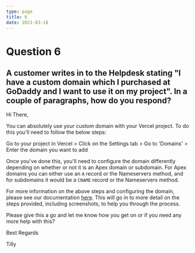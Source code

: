 ```yaml
---
type: page
title: 6
date: 2021-03-18
---
```


# Question 6

## A customer writes in to the Helpdesk stating "I have a custom domain which I purchased at GoDaddy and I want to use it on my project". In a couple of paragraphs, how do you respond?

Hi There,

You can absolutely use your custom domain with your Vercel project. To do this you'll need to follow the below steps:

Go to your project in Vercel > Click on the Settings tab > Go to 'Domains' > Enter the domain you want to add

Once you've done this, you'll need to configure the domain differently depending on whether or not it is an Apex domain or subdomain. For Apex domains you can either use an `A` record or the Nameservers method, and for subdomains it would be a `CNAME` record or the Nameservers method.

For more information on the above steps and configuring the domain, please see our documentation [here](https://vercel.com/docs/concepts/projects/custom-domains#). This will go in to more detail on the steps provided, including screenshots, to help you through the process.

Please give this a go and let me know how you get on or if you need any more help with this?

Best Regards

Tilly
